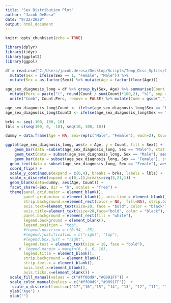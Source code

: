 ```yaml
---
title: "Sex Distribution Plot"
author: "Jacob DeRosa"
date: "9/22/2020"
output: html_document
---
```


```r
knitr::opts_chunk$set(echo = TRUE)
```

```r

library(dplyr)
library(tidyr)
library(ggplot2)
library(ggpol)

df = read.csv("C:/Users/jacob.derosa/Desktop/Scripts/Temp_Disc_Splits/Data/temp_disc_df.csv", header = T, sep = ",") %>% 
  mutate(Sex = ifelse(Sex == 1, "Female", "Male")) %>%
  mutate(Sex = as.factor(Sex)) %>% mutate(Age = factor(floor(Age)))

age_sex_diagnosis_long = df %>% group_by(Sex, Age) %>% summarise(Count = n()) %>%
  mutate(Perc = paste("(", round(Count / sum(Count)*100,2), "%)", sep = "")) %>% 
  unite("Comb", Count:Perc, remove = FALSE) %>% mutate(Comb = gsub("_", " ", Comb))

age_sex_diagnosis_long$Count <- ifelse(age_sex_diagnosis_long$Sex == "Female", -1*age_sex_diagnosis_long$Count, age_sex_diagnosis_long$Count)
age_sex_diagnosis_long$Count2 <- ifelse(age_sex_diagnosis_long$Sex == "Female", -1*age_sex_diagnosis_long$Count, age_sex_diagnosis_long$Count)

brks <- seq(-100, 100, 10)
lbls = c(seq(100, 0, -10), seq(10, 100, 10))

dummy = data.frame(Age = NA, Sex=rep(c("Male", "Female"), each=2), Count = c(0, 100, 0, -100))

ggplot(age_sex_diagnosis_long, aes(x = Age, y = Count, fill = Sex)) + 
    geom_bar(data =subset(age_sex_diagnosis_long, Sex == "Male"), stat = "identity") + 
    geom_text(data = subset(age_sex_diagnosis_long, Sex == "Male"), aes(label=Comb), size = 5, hjust = -0.05, fontface = "bold") +
    geom_bar(data = subset(age_sex_diagnosis_long, Sex == "Female"), stat = "identity") + 
  geom_text(data = subset(age_sex_diagnosis_long, Sex == "Female"), aes(label=Comb), size = 5, hjust = 1.05, fontface = "bold") +
  coord_flip() + 
  scale_y_continuous(expand = c(0,4), breaks = brks, labels = lbls) +
  scale_x_discrete(expand = c(0,.1),breaks=seq(5,21,1)) +
  geom_blank(data=dummy, aes(Age, Count)) +
  facet_share(~Sex, dir = "h", scales = "free") +
  theme(panel.grid.major = element_blank(),
        panel.grid.minor = element_blank(), axis.line = element_blank(), 
        strip.background.x=element_rect(color = NA,  fill=NA), strip.background.y=element_rect(color = "black",  fill=NA),
        axis.text=element_text(size=20, face = "bold", color = "black"),
        axis.title=element_text(size=20,face="bold", color = "black"),
        panel.background = element_rect(fill = "white"),
        legend.background = element_blank(),
        legend.position = "top", 
        #legend.position = c(0.94, .25),
        #legend.justification = c("right", "top"),
        #legend.box.just = "right",
        legend.text = element_text(size = 18, face = "bold"),
      #  legend.margin = margin(6, 6, 6, 10),
        legend.title = element_blank(),
        strip.background = element_blank(),
        strip.text.x = element_blank(),
        axis.text.x=element_blank(),
        axis.ticks.x=element_blank()) +
  scale_fill_manual(values = c("#ff00d9","#0091FF")) + 
  scale_color_manual(values = c("#ff00d9","#0091FF"))  +   
   scale_x_discrete(limits=c("17","16","15", "14", "13", "12", "11", "10", "9", "8","7","6","5")) +
  ylab("Age") +
  xlab("") 

```

